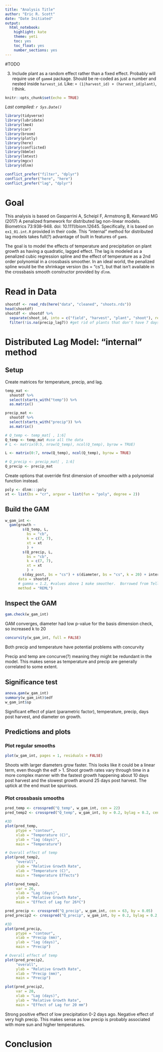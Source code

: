 ```yaml
---
title: "Analysis Title"
author: "Eric R. Scott"
date: "Date Initiated"
output: 
  html_notebook: 
    highlight: kate
    theme: yeti
    toc: yes
    toc_float: yes
    number_sections: yes
---
```


#TODO

3. Include plant as a random effect rather than a fixed effect.  Probably will require use of `gamm4` package.
Should be re-coded as just a number and nested inside `harvest_id`.  Like: `+ (1|harvest_id) + (harvest_id|plant)`, I think.

```r
knitr::opts_chunk$set(echo = TRUE)
```

*Last compiled: `r Sys.Date()`*

```r
library(tidyverse)
library(lubridate)
library(lme4)
library(car)
library(broom)
library(plotly)
library(here)
library(conflicted)
library(bbmle)
library(lmtest)
library(mgcv)
library(dlnm)

conflict_prefer("filter", "dplyr")
conflict_prefer("here", "here")
conflict_prefer("lag", "dplyr")
```

# Goal

This analysis is based on Gasparrini A, Scheipl F, Armstrong B, Kenward MG (2017) A penalized framework for distributed lag non-linear models. Biometrics 73:938–948. doi: 10.1111/biom.12645.  Specifically, it is based on `ex1_01.int.R` provided in their code.  This "internal" method for distributed lag models takes full(?) advantage of built in features of `gam`s.

The goal is to model the effects of temperature and precipitation on plant growth as having a quadratic, lagged effect.  The lag is modeled as a penalized cubic regression spline and the effect of temperature as a 2nd order polynomial in a crossbasis smoother. In an ideal world, the penalized spline would be the shrinkage version (bs = "cs"), but that isn't available in the crossbasis smooth constructor provided by `dlnm`.

# Read in Data

```r
shootdf <- read_rds(here("data", "cleaned", "shoots.rds"))
head(shootdf)
shootdf <- shootdf %>% 
  separate(shoot_id, into = c("field", "harvest", "plant", "shoot"), remove = FALSE, sep = "-") %>% 
  filter(!is.na(precip_lag7)) #get rid of plants that don't have 7 days of data
```

# Distributed Lag Model: "internal" method

## Setup

Create matrices for temperature, precip, and lag.

```r
temp_mat <-
  shootdf %>% 
  select(starts_with("temp")) %>% 
  as.matrix()

precip_mat <-
  shootdf %>%
  select(starts_with("precip")) %>% 
  as.matrix()

# Q_temp <- temp_mat[ , 1:6]
Q_temp <- temp_mat #use all the data
# L <- matrix(0:5, nrow(Q_temp), ncol(Q_temp), byrow = TRUE)

L <- matrix(0:7, nrow(Q_temp), ncol(Q_temp), byrow = TRUE)

# Q_precip <- precip_mat[ , 1:6]
Q_precip <- precip_mat
```


Create options that override first dimension of smoother with a polynomial function instead.

```r
poly <- dlnm:::poly
xt <- list(bs = "cr", argvar = list(fun = "poly", degree = 2))
```


## Build the GAM

```r
w_gam_int <- 
  gam(growth ~
        s(Q_temp, L,
          bs = "cb",
          k = c(7, 7),
          xt = xt
          ) +
        s(Q_precip, L,
          bs = "cb",
          k = c(7, 7),
          xt = xt
          ) +
        s(day_post, bs = "cs") + s(diameter, bs = "cs", k = 20) + interharvest_id + plant,
      data = shootdf,
      # gamma = 1.2, #values above 1 make smoother.  Borrowed from Teller et al.
      method = "REML")
```

## Inspect the GAM

```r
gam.check(w_gam_int)
```

GAM converges, diameter had low p-value for the basis dimension check, so increased k to 20

```r
concurvity(w_gam_int, full = FALSE)
```

Both precip and temperature have potential problems with concurvity

Precip and temp are concurve(?) meaning they might be redundant in the model.  This makes sense as temperature and precip are generally correlated to some extent.

## Significance test

```r
anova.gam(w_gam_int)
summary(w_gam_int)$edf
w_gam_int$sp
```
Significant effect of plant (parametric factor), temperature, precip, days post harvest, and diameter on growth.

## Predictions and plots

### Plot regular smooths

```r
plot(w_gam_int, pages = 1, residuals = FALSE)
```
Shoots with larger diameters grow faster.  This looks like it could be a linear term, even though the edf > 1.  Shoot growth rates vary through time in a more complex manner with the fastest growth happening about 10 days post harvest and the slowest growth around 25 days post harvest.  The uptick at the end must be spurrious.


### Plot crossbasis smooths

```r
pred_temp <- crosspred("Q_temp", w_gam_int, cen = 22)
pred_temp2 <- crosspred("Q_temp", w_gam_int, by = 0.2, bylag = 0.2, cen = 22)

#3D
plot(pred_temp,
     ptype = "contour",
     xlab = "Temperature (C)",
     ylab = "lag (days)",
     main = "Temperature")

# Overall effect of temp
plot(pred_temp2,
     "overall",
     ylab = "Relative Growth Rate",
     xlab = "Temperature (C)",
     main = "Temperature Effects")

plot(pred_temp2,
     var = 26,
     xlab = "Lag (days)",
     ylab = "Relative Growth Rate",
     main = "Effect of Lag for 26ºC")
```



```r
pred_precip <- crosspred("Q_precip", w_gam_int, cen = 63, by = 0.05)
pred_precip2 <- crosspred("Q_precip", w_gam_int, by = 0.2, bylag = 0.2, cen = 63)

#3D
plot(pred_precip,
     ptype = "contour",
     xlab = "Precip (mm)",
     ylab = "lag (days)",
     main = "Precip")

# Overall effect of temp
plot(pred_precip2,
     "overall",
     ylab = "Relative Growth Rate",
     xlab = "Precip (mm)",
     main = "Precip")

plot(pred_precip2,
     var = 20,
     xlab = "Lag (days)",
     ylab = "Relative Growth Rate",
     main = "Effect of Lag for 20 mm")
```

Strong positive effect of low precipitation 0-2 days ago. Negative effect of very high precip. This makes sense as low precip is probably associated with more sun and higher temperatures.

# Conclusion